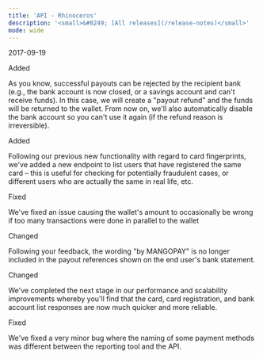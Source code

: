 ```yaml
---
title: 'API - Rhinoceros'  
description: '<small>&#8249; [All releases](/release-notes)</small>'
mode: wide
---
```

<span class="date">2017-09-19</span>  
  
  
<div class="pill pill-green">Added</div>  
  

As you know, successful payouts can be rejected by the recipient bank (e.g., the bank account is now closed, or a savings account and can't receive funds). In this case, we will create a "payout refund" and the funds will be returned to the wallet. From now on, we'll also automatically disable the bank account so you can't use it again (if the refund reason is irreversible).  
<div class="pill pill-green">Added</div>  
  

Following our previous new functionality with regard to card fingerprints, we've added a new endpoint to list users that have registered the same card – this is useful for checking for potentially fraudulent cases, or different users who are actually the same in real life, etc.  
<div class="pill pill-orange">Fixed</div>  
  

We've fixed an issue causing the wallet's amount to occasionally be wrong if too many transactions were done in parallel to the wallet  
<div class="pill pill-blue">Changed</div>
  

Following your feedback, the wording "by MANGOPAY" is no longer included in the payout references shown on the end user's bank statement.  
<div class="pill pill-blue">Changed</div>
  

We've completed the next stage in our performance and scalability improvements whereby you'll find that the card, card registration, and bank account list responses are now much quicker and more reliable.  
<div class="pill pill-orange">Fixed</div>  
  

We've fixed a very minor bug where the naming of some payment methods was different between the reporting tool and the API.